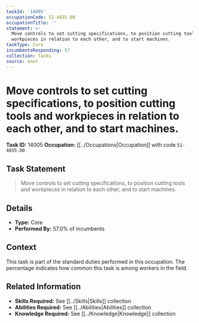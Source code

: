 ```yaml
---
taskId: '14005'
occupationCode: 51-4035.00
occupationTitle: ''
statement: >-
  Move controls to set cutting specifications, to position cutting tools and
  workpieces in relation to each other, and to start machines.
taskType: Core
incumbentsResponding: 57
collection: Tasks
source: onet
---
```

# Move controls to set cutting specifications, to position cutting tools and workpieces in relation to each other, and to start machines.

**Task ID:** 14005
**Occupation:** [[../Occupations|Occupation]] with code `51-4035.00`

## Task Statement

> Move controls to set cutting specifications, to position cutting tools and workpieces in relation to each other, and to start machines.

## Details

- **Type:** Core
- **Performed By:** 57.0% of incumbents

## Context

This task is part of the standard duties performed in this occupation. The percentage indicates how common this task is among workers in the field.

## Related Information

- **Skills Required:** See [[../Skills|Skills]] collection
- **Abilities Required:** See [[../Abilities|Abilities]] collection
- **Knowledge Required:** See [[../Knowledge|Knowledge]] collection

